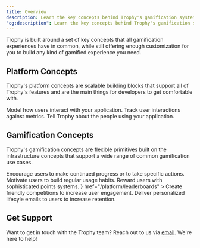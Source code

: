 ```yaml
---
title: Overview
description: Learn the key concepts behind Trophy's gamification system.
"og:description": Learn the key concepts behind Trophy's gamification system including Metrics, Events, Achievements and Streaks.
---
```


Trophy is built around a set of key concepts that all gamification experiences have in common, while still offering enough customization for you to build any kind of gamified experience you need.

## Platform Concepts

Trophy's platform concepts are scalable building blocks that support all of Trophy's features and are the main things for developers to get comfortable with.

<CardGroup>
  <Card title="Metrics" icon="box" href="/platform/metrics">
    Model how users interact with your application.
  </Card>
  <Card title="Events" icon="radio-tower" href="/platform/events">
    Track user interactions against metrics.
  </Card>
  <Card title="Users" icon="users" href="/platform/users">
    Tell Trophy about the people using your application.
  </Card>
</CardGroup>

## Gamification Concepts

Trophy's gamification concepts are flexible primitives built on the infrastructure concepts that support a wide range of common gamification use cases.

<CardGroup>
  <Card title="Achievements" icon="trophy" href="/platform/achievements">
    Encourage users to make continued progress or to take specific actions.
  </Card>
  <Card title="Streaks" icon="flame" href="/platform/streaks">
    Motivate users to build regular usage habits.
  </Card>
  <Card title="Points" icon="sparkle" href="/platform/points">
    Reward users with sophisticated points systems.
  </Card>
  <Card
    title="Leaderboards"
    icon={
      <svg
        width="20"
        height="18"
        viewBox="0 0 20 18"
        fill="none"
        xmlns="http://www.w3.org/2000/svg"
        className="text-primary dark:text-primary-light"
      >
        <path
          d="M2 16H6V8H2V16ZM8 16H12V2H8V16ZM14 16H18V10H14V16ZM0 16V8C0 7.45 0.195833 6.97917 0.5875 6.5875C0.979167 6.19583 1.45 6 2 6H6V2C6 1.45 6.19583 0.979167 6.5875 0.5875C6.97917 0.195833 7.45 0 8 0H12C12.55 0 13.0208 0.195833 13.4125 0.5875C13.8042 0.979167 14 1.45 14 2V8H18C18.55 8 19.0208 8.19583 19.4125 8.5875C19.8042 8.97917 20 9.45 20 10V16C20 16.55 19.8042 17.0208 19.4125 17.4125C19.0208 17.8042 18.55 18 18 18H2C1.45 18 0.979167 17.8042 0.5875 17.4125C0.195833 17.0208 0 16.55 0 16Z"
          fill="currentColor"
        />
      </svg>
    }
    href="/platform/leaderboards"
  >
    Create friendly competitions to increase user engagement.
  </Card>
  <Card title="Emails" icon="mail" href="/platform/emails">
    Deliver personalized lifecyle emails to users to increase retention.
  </Card>
</CardGroup>

## Get Support

Want to get in touch with the Trophy team? Reach out to us via [email](mailto:support@trophy.so). We're here to help!
